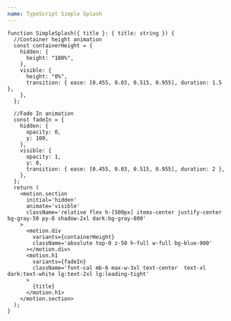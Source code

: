 ```yaml
---
name: TypeScript Simple Splash
---
```


```tsx
function SimpleSplash({ title }: { title: string }) {
  //Container height animation
  const containerHeight = {
    hidden: {
      height: "100%",
    },
    visible: {
      height: "0%",
      transition: { ease: [0.455, 0.03, 0.515, 0.955], duration: 1.5 },
    },
  };

  //Fade In animation
  const fadeIn = {
    hidden: {
      opacity: 0,
      y: 100,
    },
    visible: {
      opacity: 1,
      y: 0,
      transition: { ease: [0.455, 0.03, 0.515, 0.955], duration: 2 },
    },
  };
  return (
    <motion.section
      initial='hidden'
      animate='visible'
      className='relative flex h-[500px] items-center justify-center bg-gray-50 py-8 shadow-2xl dark:bg-gray-800'
    >
      <motion.div
        variants={containerHeight}
        className='absolute top-0 z-50 h-full w-full bg-blue-900'
      ></motion.div>
      <motion.h1
        variants={fadeIn}
        className='font-cal mb-6 max-w-3xl text-center  text-xl dark:text-white lg:text-2xl lg:leading-tight'
      >
        {title}
      </motion.h1>
    </motion.section>
  );
}
```
